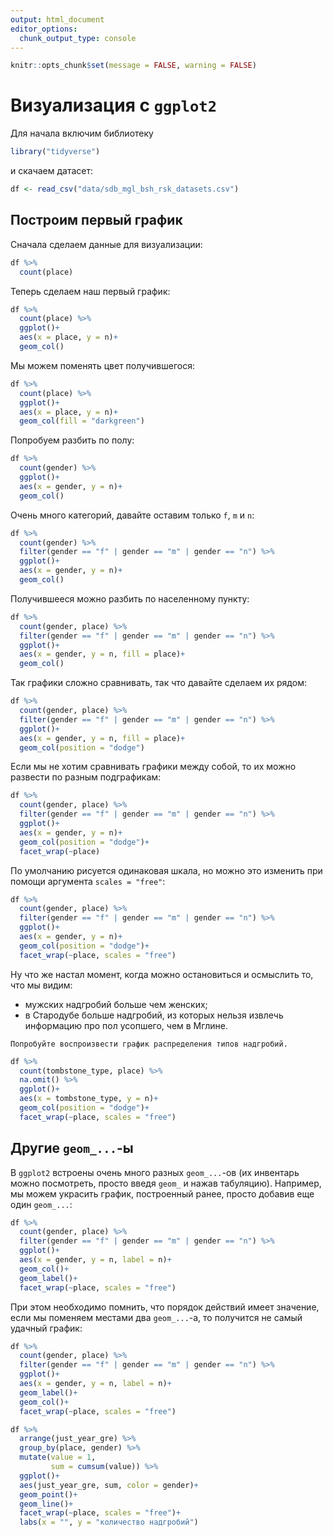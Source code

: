 ```yaml
---
output: html_document
editor_options: 
  chunk_output_type: console
---
```


```r
knitr::opts_chunk$set(message = FALSE, warning = FALSE)
```


# Визуализация с `ggplot2`

Для начала включим библиотеку

```r
library("tidyverse")
```

и скачаем датасет:

```r
df <- read_csv("data/sdb_mgl_bsh_rsk_datasets.csv")
```

## Построим первый график

Сначала сделаем данные для визуализации:

```r
df %>% 
  count(place)
```

Теперь сделаем наш первый график:

```r
df %>% 
  count(place) %>% 
  ggplot()+
  aes(x = place, y = n)+
  geom_col()
```


Мы можем поменять цвет получившегося:

```r
df %>% 
  count(place) %>% 
  ggplot()+
  aes(x = place, y = n)+
  geom_col(fill = "darkgreen")
```

Попробуем разбить по полу:

```r
df %>% 
  count(gender) %>% 
  ggplot()+
  aes(x = gender, y = n)+
  geom_col()
```

Очень много категорий, давайте оставим только `f`, `m` и `n`:

```r
df %>% 
  count(gender) %>% 
  filter(gender == "f" | gender == "m" | gender == "n") %>% 
  ggplot()+
  aes(x = gender, y = n)+
  geom_col()
```

Получившееся можно разбить по населенному пункту:

```r
df %>% 
  count(gender, place) %>% 
  filter(gender == "f" | gender == "m" | gender == "n") %>% 
  ggplot()+
  aes(x = gender, y = n, fill = place)+
  geom_col()
```

Так графики сложно сравнивать, так что давайте сделаем их рядом:

```r
df %>% 
  count(gender, place) %>% 
  filter(gender == "f" | gender == "m" | gender == "n") %>% 
  ggplot()+
  aes(x = gender, y = n, fill = place)+
  geom_col(position = "dodge")
```

Если мы не хотим сравнивать графики между собой, то их можно развести по разным подграфикам:

```r
df %>% 
  count(gender, place) %>% 
  filter(gender == "f" | gender == "m" | gender == "n") %>% 
  ggplot()+
  aes(x = gender, y = n)+
  geom_col(position = "dodge")+
  facet_wrap(~place)
```

По умолчанию рисуется одинаковая шкала, но можно это изменить при помощи аргумента `scales = "free"`:

```r
df %>% 
  count(gender, place) %>% 
  filter(gender == "f" | gender == "m" | gender == "n") %>% 
  ggplot()+
  aes(x = gender, y = n)+
  geom_col(position = "dodge")+
  facet_wrap(~place, scales = "free")
```

Ну что же настал момент, когда можно остановиться и осмыслить то, что мы видим:

* мужских надгробий больше чем женских;
* в Стародубе больше надгробий, из которых нельзя извлечь информацию про пол усопшего, чем в Мглине.

```block
Попробуйте воспроизвести график распределения типов надгробий.
```

```r
df %>% 
  count(tombstone_type, place) %>% 
  na.omit() %>% 
  ggplot()+
  aes(x = tombstone_type, y = n)+
  geom_col(position = "dodge")+
  facet_wrap(~place, scales = "free")
```

## Другие `geom_...`-ы

В `ggplot2` встроены очень много разных `geom_...`-ов (их инвентарь можно посмотреть, просто введя `geom_` и нажав табуляцию). Например, мы можем украсить график, построенный ранее, просто добавив еще один `geom_...`:

```r
df %>% 
  count(gender, place) %>% 
  filter(gender == "f" | gender == "m" | gender == "n") %>% 
  ggplot()+
  aes(x = gender, y = n, label = n)+
  geom_col()+
  geom_label()+
  facet_wrap(~place, scales = "free")
```

При этом необходимо помнить, что порядок действий имеет значение, если мы поменяем местами два `geom_...`-а, то получится не самый удачный график:

```r
df %>% 
  count(gender, place) %>% 
  filter(gender == "f" | gender == "m" | gender == "n") %>% 
  ggplot()+
  aes(x = gender, y = n, label = n)+
  geom_label()+
  geom_col()+
  facet_wrap(~place, scales = "free")
```



```r
df %>% 
  arrange(just_year_gre) %>% 
  group_by(place, gender) %>% 
  mutate(value = 1, 
         sum = cumsum(value)) %>% 
  ggplot()+
  aes(just_year_gre, sum, color = gender)+
  geom_point()+
  geom_line()+
  facet_wrap(~place, scales = "free")+
  labs(x = "", y = "количество надгробий")
```